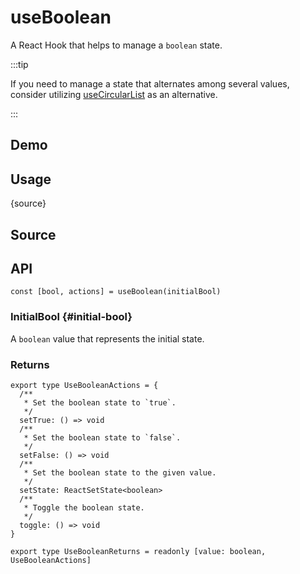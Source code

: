# useBoolean


<HooksType category="State" />

A React Hook that helps to manage a `boolean` state.

:::tip

If you need to manage a state that alternates among several values, consider utilizing [useCircularList](/reference/use-circular-list) as an alternative.

:::

## Demo


<App />

## Usage


<RawCode>{source}</RawCode>

## Source


<Source />

## API

```tsx
const [bool, actions] = useBoolean(initialBool)
```

### InitialBool \{#initial-bool}

A `boolean` value that represents the initial state.

### Returns

```tsx
export type UseBooleanActions = {
  /**
   * Set the boolean state to `true`.
   */
  setTrue: () => void
  /**
   * Set the boolean state to `false`.
   */
  setFalse: () => void
  /**
   * Set the boolean state to the given value.
   */
  setState: ReactSetState<boolean>
  /**
   * Toggle the boolean state.
   */
  toggle: () => void
}

export type UseBooleanReturns = readonly [value: boolean, UseBooleanActions]
```
